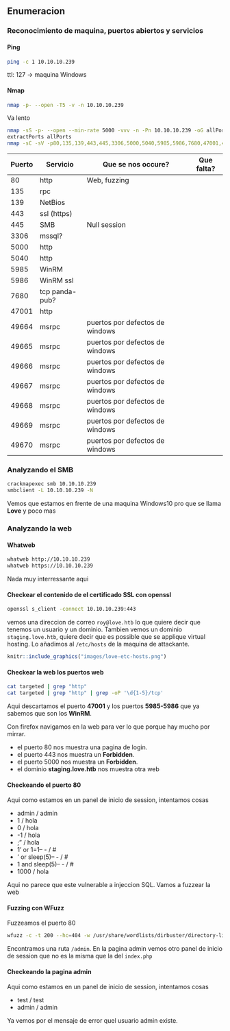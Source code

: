 ## Enumeracion {-}

### Reconocimiento de maquina, puertos abiertos y servicios {-} 

#### Ping {-}

```bash
ping -c 1 10.10.10.239
```
ttl: 127 -> maquina Windows

#### Nmap {-}

```bash
nmap -p- --open -T5 -v -n 10.10.10.239
```

Va lento

```bash
nmap -sS -p- --open --min-rate 5000 -vvv -n -Pn 10.10.10.239 -oG allPorts 
extractPorts allPorts
nmap -sC -sV -p80,135,139,443,445,3306,5000,5040,5985,5986,7680,47001,49664,49665,4966,49667,49668,49669,49670 10.10.10.239 -oN targeted
```

| Puerto | Servicio       | Que se nos occure?              | Que falta? |
| ------ | -------------- | ------------------------------- | ---------- |
| 80     | http           | Web, fuzzing                    |            |
| 135    | rpc            |                                 |            |
| 139    | NetBios        |                                 |            |
| 443    | ssl (https)    |                                 |            |
| 445    | SMB            | Null session                    |            |
| 3306   | mssql?         |                                 |            |
| 5000   | http           |                                 |            |
| 5040   | http           |                                 |            |
| 5985   | WinRM          |                                 |            |
| 5986   | WinRM ssl      |                                 |            |
| 7680   | tcp panda-pub? |                                 |            |
| 47001  | http           |                                 |            |
| 49664  | msrpc          | puertos por defectos de windows |            |
| 49665  | msrpc          | puertos por defectos de windows |            |
| 49666  | msrpc          | puertos por defectos de windows |            |
| 49667  | msrpc          | puertos por defectos de windows |            |
| 49668  | msrpc          | puertos por defectos de windows |            |
| 49669  | msrpc          | puertos por defectos de windows |            |
| 49670  | msrpc          | puertos por defectos de windows |            |


### Analyzando el SMB {-}

```bash
crackmapexec smb 10.10.10.239
smbclient -L 10.10.10.239 -N
```

Vemos que estamos en frente de una maquina Windows10 pro que se llama **Love** y poco mas

### Analyzando la web {-}

#### Whatweb {-}

```bash
whatweb http://10.10.10.239
whatweb https://10.10.10.239
```

Nada muy interressante aqui

#### Checkear el contenido de el certificado SSL con openssl {-}

```bash
openssl s_client -connect 10.10.10.239:443
```

vemos una direccion de correo `roy@love.htb` lo que quiere decir que tenemos un usuario y un dominio. 
Tambien vemos un dominio `staging.love.htb`, quiere decir que es possible que se applique virtual hosting.
Lo añadimos al `/etc/hosts` de la maquina de attackante.


```r
knitr::include_graphics("images/love-etc-hosts.png")
```

#### Checkear la web los puertos web {-}

```bash
cat targeted | grep "http"
cat targeted | grep "http" | grep -oP '\d{1-5}/tcp'
```

Aqui descartamos el puerto **47001** y los puertos **5985-5986** que ya sabemos que son los **WinRM**.

Con firefox navigamos en la web para ver lo que porque hay mucho por mirrar. 

- el puerto 80 nos muestra una pagina de login.
- el puerto 443 nos muestra un **Forbidden**.
- el puerto 5000 nos muestra un **Forbidden**.
- el dominio **staging.love.htb** nos muestra otra web


#### Checkeando el puerto 80 {-}

Aqui como estamos en un panel de inicio de session, intentamos cosas

- admin / admin
- 1 / hola
- 0 / hola
- -1 / hola
- ;" / hola
- 1' or 1=1-- - / #
- ' or sleep(5)-- - / #
- 1 and sleep(5)-- - / #
- 1000 / hola

Aqui no parece que este vulnerable a injeccion SQL. Vamos a fuzzear la web


#### Fuzzing con WFuzz {-}

Fuzzeamos el puerto 80

```bash
wfuzz -c -t 200 --hc=404 -w /usr/share/wordlists/dirbuster/directory-list-2.3-medium.txt http://10.10.10.239/FUZZ
```

Encontramos una ruta `/admin`. En la pagina admin vemos otro panel de inicio de session que no es la misma que la del `index.php`

#### Checkeando la pagina admin {-}

Aqui como estamos en un panel de inicio de session, intentamos cosas

- test / test
- admin / admin

Ya vemos por el mensaje de error quel usuario admin existe.

